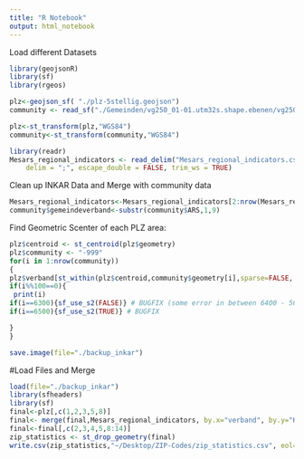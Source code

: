 ```yaml
---
title: "R Notebook"
output: html_notebook
---
```



Load different Datasets
```r
library(geojsonR)
library(sf)
library(rgeos)

plz<-geojson_sf( "./plz-5stellig.geojson")
community <- read_sf("./Gemeinden/vg250_01-01.utm32s.shape.ebenen/vg250_ebenen_0101/VG250_GEM.shx")

plz<-st_transform(plz,"WGS84")
community<-st_transform(community,"WGS84")

library(readr)
Mesars_regional_indicators <- read_delim("Mesars_regional_indicators.csv", 
    delim = ";", escape_double = FALSE, trim_ws = TRUE)

```
Clean up INKAR Data and Merge with community data
```r
Mesars_regional_indicators<-Mesars_regional_indicators[2:nrow(Mesars_regional_indicators),]
community$gemeindeverband<-substr(community$ARS,1,9)

```

Find Geometric Scenter of each PLZ area:

```r
plz$centroid <- st_centroid(plz$geometry)
plz$community <- "-999"
for(i in 1:nrow(community))
{
plz$verband[st_within(plz$centroid,community$geometry[i],sparse=FALSE, prepared=TRUE)]<- community$gemeindeverband[i]
if(i%%100==0){
 print(i)
if(i==6300){sf_use_s2(FALSE)} # BUGFIX (some error in between 6400 - 5600)
if(i==6500){sf_use_s2(TRUE)} # BUGFIX 

}
}

```


```r
save.image(file="./backup_inkar")
```

#Load Files and Merge 
```r
load(file="./backup_inkar")
library(sfheaders)
library(sf)
final<-plz[,c(1,2,3,5,8)]
final<- merge(final,Mesars_regional_indicators, by.x="verband", by.y="Kennziffer")
final<-final[,c(2,3,4,5,8:14)]
zip_statistics <- st_drop_geometry(final)
write.csv(zip_statistics,"~/Desktop/ZIP-Codes/zip_statistics.csv", eol="\r\n", row.names=FALSE)

```

